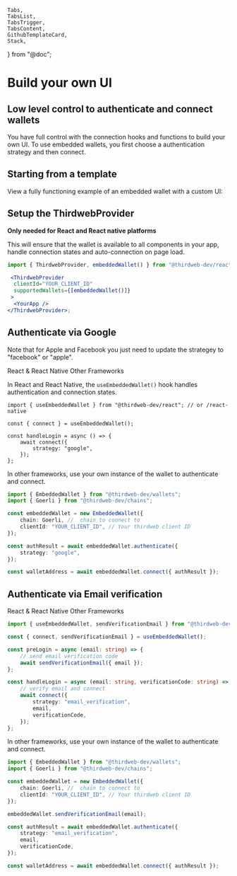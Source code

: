 	Tabs,
	TabsList,
	TabsTrigger,
	TabsContent,
	GithubTemplateCard,
	Stack,
} from "@doc";

# Build your own UI

## Low level control to authenticate and connect wallets

You have full control with the connection hooks and functions to build your own UI. To use embedded wallets, you first choose a authentication strategy and then connect.

## Starting from a template

View a fully functioning example of an embedded wallet with a custom UI:

<Stack>

<GithubTemplateCard
	title="Embedded Wallets with Custom UI - React"
	href="https://github.com/thirdweb-example/embedded-wallet-custom-ui"
/>

<GithubTemplateCard
	title="Embedded Wallets with Custom UI - React Native"
	href="https://github.com/thirdweb-example/embedded-wallet-custom-ui-react-native"
/>

</Stack>

## Setup the ThirdwebProvider

**Only needed for React and React native platforms**

This will ensure that the wallet is available to all components in your app, handle connection states and auto-connection on page load.

```jsx
import { ThirdwebProvider, embeddedWallet() } from "@thirdweb-dev/react"; // or /react-native

 <ThirdwebProvider
  clientId="YOUR_CLIENT_ID"
  supportedWallets={[embeddedWallet()]}
 >
  <YourApp />
</ThirdwebProvider>;
```

## Authenticate via Google

Note that for Apple and Facebook you just need to update the strategey to "facebook" or "apple".

<Tabs defaultValue="react-native">
<TabsList>
	<TabsTrigger value="react-native">React & React Native</TabsTrigger>
	<TabsTrigger value="typescript">Other Frameworks</TabsTrigger>
</TabsList>

<TabsContent value="react-native">

In React and React Native, the `useEmbeddedWallet()` hook handles authentication and connection states.

```tsx
import { useEmbeddedWallet } from "@thirdweb-dev/react"; // or /react-native

const { connect } = useEmbeddedWallet();

const handleLogin = async () => {
	await connect({
		strategy: "google",
	});
};
```

</TabsContent>

<TabsContent value="typescript">

In other frameworks, use your own instance of the wallet to authenticate and connect.

```typescript
import { EmbeddedWallet } from "@thirdweb-dev/wallets";
import { Goerli } from "@thirdweb-dev/chains";

const embeddedWallet = new EmbeddedWallet({
	chain: Goerli, //  chain to connect to
	clientId: "YOUR_CLIENT_ID", // Your thirdweb client ID
});

const authResult = await embeddedWallet.authenticate({
	strategy: "google",
});

const walletAddress = await embeddedWallet.connect({ authResult });
```

</TabsContent>
</Tabs>

## Authenticate via Email verification

<Tabs defaultValue="react-native">
<TabsList>
	<TabsTrigger value="react-native">React & React Native</TabsTrigger>
	<TabsTrigger value="typescript">Other Frameworks</TabsTrigger>
</TabsList>

<TabsContent value="react-native">

```typescript
import { useEmbeddedWallet, sendVerificationEmail } from "@thirdweb-dev/react"; // or /react-native

const { connect, sendVerificationEmail } = useEmbeddedWallet();

const preLogin = async (email: string) => {
	// send email verification code
	await sendVerificationEmail({ email });
};

const handleLogin = async (email: string, verificationCode: string) => {
	// verify email and connect
	await connect({
		strategy: "email_verification",
		email,
		verificationCode,
	});
};
```

</TabsContent>

<TabsContent value="typescript">

In other frameworks, use your own instance of the wallet to authenticate and connect.

```typescript
import { EmbeddedWallet } from "@thirdweb-dev/wallets";
import { Goerli } from "@thirdweb-dev/chains";

const embeddedWallet = new EmbeddedWallet({
	chain: Goerli, //  chain to connect to
	clientId: "YOUR_CLIENT_ID", // Your thirdweb client ID
});

embeddedWallet.sendVerificationEmail(email);

const authResult = await embeddedWallet.authenticate({
	strategy: "email_verification",
	email,
	verificationCode,
});

const walletAddress = await embeddedWallet.connect({ authResult });
```

</TabsContent>
</Tabs>
